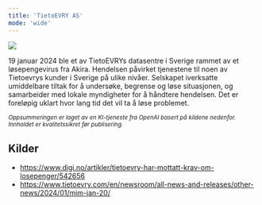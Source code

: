 ```yaml
---
title: 'TietoEVRY AS'
mode: 'wide'
---
```


<Frame>
<img src="/images/tietoevry.png" noZoom/>
</Frame>

19 januar 2024 ble et av TietoEVRYs datasentre i Sverige rammet av et løsepengevirus fra Akira. Hendelsen påvirket tjenestene til noen av Tietoevrys kunder i Sverige på ulike nivåer. Selskapet iverksatte umiddelbare tiltak for å undersøke, begrense og løse situasjonen, og samarbeider med lokale myndigheter for å håndtere hendelsen. Det er foreløpig uklart hvor lang tid det vil ta å løse problemet.

<sup><i>Oppsummeringen er laget av en KI-tjeneste fra OpenAI basert på kildene nedenfor. Innholdet er kvalitetssikret før publisering.</i></sup>

## Kilder
- https://www.digi.no/artikler/tietoevry-har-mottatt-krav-om-losepenger/542656
- https://www.tietoevry.com/en/newsroom/all-news-and-releases/other-news/2024/01/mim-jan-20/
